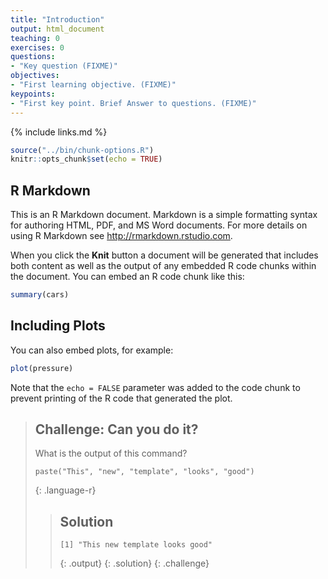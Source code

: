 ```yaml
---
title: "Introduction"
output: html_document
teaching: 0
exercises: 0
questions:
- "Key question (FIXME)"
objectives:
- "First learning objective. (FIXME)"
keypoints:
- "First key point. Brief Answer to questions. (FIXME)"
---
```


{% include links.md %}

```r
source("../bin/chunk-options.R")
knitr::opts_chunk$set(echo = TRUE)
```

## R Markdown

This is an R Markdown document. Markdown is a simple formatting syntax for authoring HTML, PDF, and MS Word documents. For more details on using R Markdown see <http://rmarkdown.rstudio.com>.

When you click the **Knit** button a document will be generated that includes both content as well as the output of any embedded R code chunks within the document. You can embed an R code chunk like this:

```r
summary(cars)
```

## Including Plots

You can also embed plots, for example:

```r
plot(pressure)
```

Note that the `echo = FALSE` parameter was added to the code chunk to prevent printing of the R code that generated the plot.


> ## Challenge: Can you do it?
>
> What is the output of this command?
>
>
> ~~~
> paste("This", "new", "template", "looks", "good")
> ~~~
> {: .language-r}
>
> > ## Solution
> >
> >
> > ~~~
> > [1] "This new template looks good"
> > ~~~
> > {: .output}
> {: .solution}
{: .challenge}